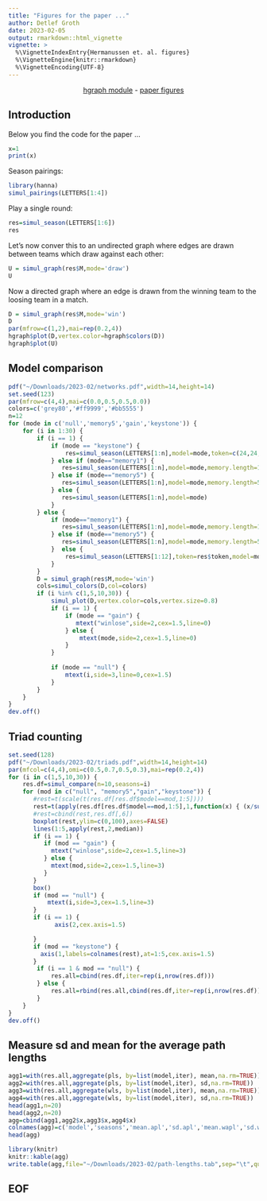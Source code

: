 ```yaml
---
title: "Figures for the paper ..."
author: Detlef Groth
date: 2023-02-05
output: rmarkdown::html_vignette
vignette: >
  %\VignetteIndexEntry{Hermanussen et. al. figures}
  %\VignetteEngine{knitr::rmarkdown}
  %\VignetteEncoding{UTF-8}
---
```


<center>[hgraph module](hgraph.html) - [paper figures](figures.html)</center>

## Introduction

Below you find the code for the paper ...

```r
x=1
print(x)
```

Season pairings:

```r
library(hanna)
simul_pairings(LETTERS[1:4])
```

Play a single round:

```r
res=simul_season(LETTERS[1:6])
res
```

Let's now conver this to an undirected graph where edges are drawn between
teams which draw against each other:

```r
U = simul_graph(res$M,mode='draw')
U
```

Now a directed graph where an edge is drawn from the winning team to the loosing team in a match.

```r
D = simul_graph(res$M,mode='win')
D
par(mfrow=c(1,2),mai=rep(0.2,4))
hgraph$plot(D,vertex.color=hgraph$colors(D))
hgraph$plot(U)
```

## Model comparison

```r
pdf("~/Downloads/2023-02/networks.pdf",width=14,height=14)
set.seed(123)
par(mfrow=c(4,4),mai=c(0.0,0.5,0.5,0.0))
colors=c('grey80','#ff9999','#bb5555')
n=12
for (mode in c('null','memory5','gain','keystone')) {
    for (i in 1:30) {
        if (i == 1) {
            if (mode == "keystone") {
                res=simul_season(LETTERS[1:n],model=mode,token=c(24,24,rep(12,n-2)))
            } else if (mode=="memory1") {
               res=simul_season(LETTERS[1:n],model=mode,memory.length=1)
            } else if (mode=="memory5") {
               res=simul_season(LETTERS[1:n],model=mode,memory.length=5)
            } else {
               res=simul_season(LETTERS[1:n],model=mode)
            }
        } else {
            if (mode=="memory1") {
               res=simul_season(LETTERS[1:n],model=mode,memory.length=1,memory=res$memory)
            } else if (mode=="memory5") {
               res=simul_season(LETTERS[1:n],model=mode,memory.length=5,memory=res$memory)
            }  else {
                res=simul_season(LETTERS[1:12],token=res$token,model=mode)
            }
        }  
        D = simul_graph(res$M,mode='win') 
        cols=simul_colors(D,col=colors)
        if (i %in% c(1,5,10,30)) {
            simul_plot(D,vertex.color=cols,vertex.size=0.8)
            if (i == 1) {
                if (mode == "gain") {
                   mtext("winlose",side=2,cex=1.5,line=0)
                } else {
                    mtext(mode,side=2,cex=1.5,line=0)
                }   
            }
        
            if (mode == "null") {
                mtext(i,side=3,line=0,cex=1.5)
            }
        }
    }   
}
dev.off()
```

## Triad counting

```r
set.seed(128) 
pdf("~/Downloads/2023-02/triads.pdf",width=14,height=14)
par(mfcol=c(4,4),omi=c(0.5,0.7,0.5,0.3),mai=rep(0.2,4))  
for (i in c(1,5,10,30)) {
    res.df=simul_compare(n=10,seasons=i) 
    for (mod in c("null", "memory5","gain","keystone")) {  
       #rest=t(scale(t(res.df[res.df$model==mod,1:5]))) 
       rest=t(apply(res.df[res.df$model==mod,1:5],1,function(x) { (x/sum(x))*100} ))
       #rest=cbind(rest,res.df[,6])
       boxplot(rest,ylim=c(0,100),axes=FALSE) 
       lines(1:5,apply(rest,2,median)) 
       if (i == 1) {
          if (mod == "gain") {
            mtext("winlose",side=2,cex=1.5,line=3)
          } else {
            mtext(mod,side=2,cex=1.5,line=3)
          }
       }
       box()
       if (mod == "null") {
           mtext(i,side=3,cex=1.5,line=3)
       }
       if (i == 1) {
             axis(2,cex.axis=1.5)

       }
       if (mod == "keystone") {
         axis(1,labels=colnames(rest),at=1:5,cex.axis=1.5)
       }
        if (i == 1 & mod == "null") {
            res.all=cbind(res.df,iter=rep(i,nrow(res.df)))
        } else {
            res.all=rbind(res.all,cbind(res.df,iter=rep(i,nrow(res.df))))
        }
    } 
}
dev.off()
```

## Measure sd and mean for the average path lengths

```r
agg1=with(res.all,aggregate(pls, by=list(model,iter), mean,na.rm=TRUE))
agg2=with(res.all,aggregate(pls, by=list(model,iter), sd,na.rm=TRUE))
agg3=with(res.all,aggregate(wls, by=list(model,iter), mean,na.rm=TRUE))
agg4=with(res.all,aggregate(wls, by=list(model,iter), sd,na.rm=TRUE))
head(agg1,n=20)
head(agg2,n=20)
agg=cbind(agg1,agg2$x,agg3$x,agg4$x)
colnames(agg)=c('model','seasons','mean.apl','sd.apl','mean.wapl','sd.wapl')
head(agg)
```


```r
library(knitr)
knitr::kable(agg)
write.table(agg,file="~/Downloads/2023-02/path-lengths.tab",sep="\t",quote=FALSE)
```

## EOF



